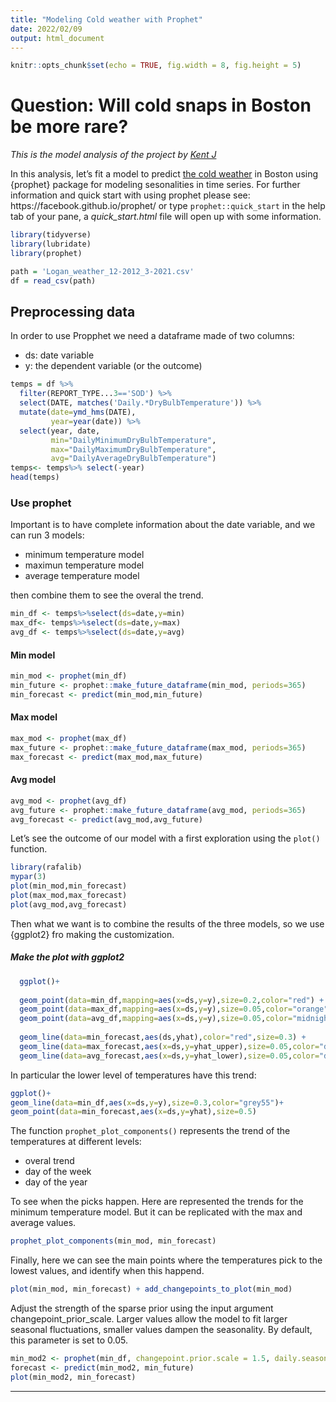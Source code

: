 ```yaml
---
title: "Modeling Cold weather with Prophet"
date: 2022/02/09
output: html_document
---
```

  
  
```r
knitr::opts_chunk$set(echo = TRUE, fig.width = 8, fig.height = 5)
```


# Question: Will cold snaps in Boston be more rare?

*This is the model analysis of the project by [Kent J](https://github.com/kent37/Cold_winters)*
  
In this analysis, let's fit a model to predict [the cold weather](https://www.ncdc.noaa.gov) in Boston using {prophet} package for modeling sesonalities in time series. 
For further information and quick start with using prophet please see:
https://facebook.github.io/prophet/ or type `prophet::quick_start` in the help tab of your pane, a *quick_start.html* file will open up with some information.
  

```r
library(tidyverse)
library(lubridate)
library(prophet)
```


```r
path = 'Logan_weather_12-2012_3-2021.csv'
df = read_csv(path)
```


## Preprocessing data

In order to use Propphet we need a dataframe made of two columns:

- ds: date variable
- y: the dependent variable (or the outcome)


```r
temps = df %>% 
  filter(REPORT_TYPE...3=='SOD') %>% 
  select(DATE, matches('Daily.*DryBulbTemperature')) %>% 
  mutate(date=ymd_hms(DATE),
         year=year(date)) %>% 
  select(year, date,
         min="DailyMinimumDryBulbTemperature",
         max="DailyMaximumDryBulbTemperature",
         avg="DailyAverageDryBulbTemperature")
temps<- temps%>% select(-year)
head(temps)
```

### Use prophet

Important is to have complete information about the date variable, and we can run 3 models:

- minimum temperature model
- maximun temperature model
- average temperature model

then combine them to see the overal the trend.

```r
min_df <- temps%>%select(ds=date,y=min)
max_df<- temps%>%select(ds=date,y=max)
avg_df <- temps%>%select(ds=date,y=avg)
```


#### Min model
```r
min_mod <- prophet(min_df)
min_future <- prophet::make_future_dataframe(min_mod, periods=365)
min_forecast <- predict(min_mod,min_future)
```
#### Max model
```r
max_mod <- prophet(max_df)
max_future <- prophet::make_future_dataframe(max_mod, periods=365)
max_forecast <- predict(max_mod,max_future)
```


#### Avg model
```r
avg_mod <- prophet(avg_df)
avg_future <- prophet::make_future_dataframe(avg_mod, periods=365)
avg_forecast <- predict(avg_mod,avg_future)
```

Let's see the outcome of our model with a first exploration using the `plot()` function.

```r
library(rafalib)
mypar(3)
plot(min_mod,min_forecast)
plot(max_mod,max_forecast)
plot(avg_mod,avg_forecast)
```

Then what we want is to combine the results of the three models, so we use {ggplot2} fro making the customization.

##### Make the plot with ggplot2
```r
  ggplot()+
  
  geom_point(data=min_df,mapping=aes(x=ds,y=y),size=0.2,color="red") + # original data
  geom_point(data=max_df,mapping=aes(x=ds,y=y),size=0.05,color="orange") + # original data
  geom_point(data=avg_df,mapping=aes(x=ds,y=y),size=0.05,color="midnightblue") + # original data
  
  geom_line(data=min_forecast,aes(ds,yhat),color="red",size=0.3) +
  geom_line(data=max_forecast,aes(x=ds,y=yhat_upper),size=0.05,color="darkred")+
  geom_line(data=avg_forecast,aes(x=ds,y=yhat_lower),size=0.05,color="darkred")
```

In particular the lower level of temperatures have this trend:
```r
ggplot()+
geom_line(data=min_df,aes(x=ds,y=y),size=0.3,color="grey55")+
geom_point(data=min_forecast,aes(x=ds,y=yhat),size=0.5) 
```

The function `prophet_plot_components()` represents the trend of the temperatures at different levels:

- overal trend
- day of the week
- day of the year

To see when the picks happen. Here are represented the trends for the minimum temperature model. But it can be replicated with the max and average values.
```r
prophet_plot_components(min_mod, min_forecast)
```


Finally, here we can see the main points where the temperatures pick to the lowest values, and identify when this happend.
```r
plot(min_mod, min_forecast) + add_changepoints_to_plot(min_mod)
```


Adjust the strength of the sparse prior using the input argument changepoint_prior_scale. Larger values allow the model to fit larger seasonal fluctuations, smaller values dampen the seasonality. 
By default, this parameter is set to 0.05. 

```r
min_mod2 <- prophet(min_df, changepoint.prior.scale = 1.5, daily.seasonality=TRUE)
forecast <- predict(min_mod2, min_future)
plot(min_mod2, min_forecast)
```

---
